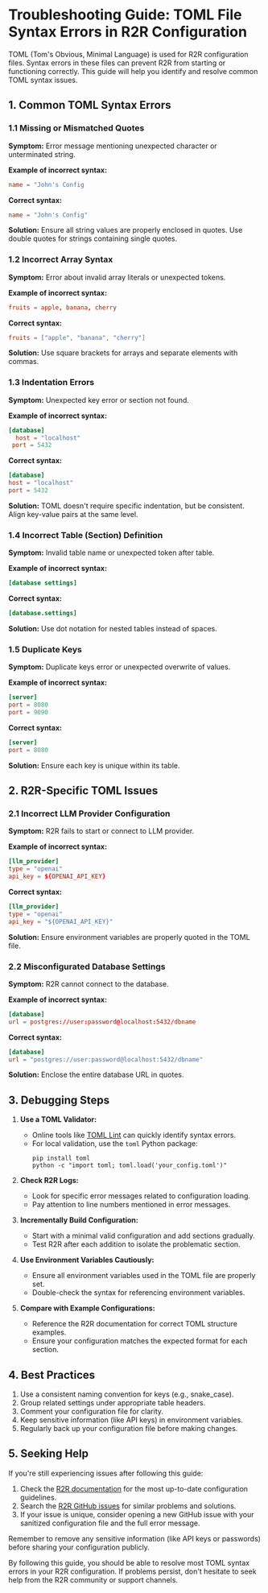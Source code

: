 # Troubleshooting Guide: TOML File Syntax Errors in R2R Configuration

TOML (Tom's Obvious, Minimal Language) is used for R2R configuration files. Syntax errors in these files can prevent R2R from starting or functioning correctly. This guide will help you identify and resolve common TOML syntax issues.

## 1. Common TOML Syntax Errors

### 1.1 Missing or Mismatched Quotes

**Symptom:** Error message mentioning unexpected character or unterminated string.

**Example of incorrect syntax:**
```toml
name = "John's Config
```

**Correct syntax:**
```toml
name = "John's Config"
```

**Solution:** Ensure all string values are properly enclosed in quotes. Use double quotes for strings containing single quotes.

### 1.2 Incorrect Array Syntax

**Symptom:** Error about invalid array literals or unexpected tokens.

**Example of incorrect syntax:**
```toml
fruits = apple, banana, cherry
```

**Correct syntax:**
```toml
fruits = ["apple", "banana", "cherry"]
```

**Solution:** Use square brackets for arrays and separate elements with commas.

### 1.3 Indentation Errors

**Symptom:** Unexpected key error or section not found.

**Example of incorrect syntax:**
```toml
[database]
  host = "localhost"
 port = 5432
```

**Correct syntax:**
```toml
[database]
host = "localhost"
port = 5432
```

**Solution:** TOML doesn't require specific indentation, but be consistent. Align key-value pairs at the same level.

### 1.4 Incorrect Table (Section) Definition

**Symptom:** Invalid table name or unexpected token after table.

**Example of incorrect syntax:**
```toml
[database settings]
```

**Correct syntax:**
```toml
[database.settings]
```

**Solution:** Use dot notation for nested tables instead of spaces.

### 1.5 Duplicate Keys

**Symptom:** Duplicate keys error or unexpected overwrite of values.

**Example of incorrect syntax:**
```toml
[server]
port = 8080
port = 9090
```

**Correct syntax:**
```toml
[server]
port = 8080
```

**Solution:** Ensure each key is unique within its table.

## 2. R2R-Specific TOML Issues

### 2.1 Incorrect LLM Provider Configuration

**Symptom:** R2R fails to start or connect to LLM provider.

**Example of incorrect syntax:**
```toml
[llm_provider]
type = "openai"
api_key = ${OPENAI_API_KEY}
```

**Correct syntax:**
```toml
[llm_provider]
type = "openai"
api_key = "${OPENAI_API_KEY}"
```

**Solution:** Ensure environment variables are properly quoted in the TOML file.

### 2.2 Misconfigurated Database Settings

**Symptom:** R2R cannot connect to the database.

**Example of incorrect syntax:**
```toml
[database]
url = postgres://user:password@localhost:5432/dbname
```

**Correct syntax:**
```toml
[database]
url = "postgres://user:password@localhost:5432/dbname"
```

**Solution:** Enclose the entire database URL in quotes.

## 3. Debugging Steps

1. **Use a TOML Validator:**
   - Online tools like [TOML Lint](https://www.toml-lint.com/) can quickly identify syntax errors.
   - For local validation, use the `toml` Python package:
     ```
     pip install toml
     python -c "import toml; toml.load('your_config.toml')"
     ```

2. **Check R2R Logs:**
   - Look for specific error messages related to configuration loading.
   - Pay attention to line numbers mentioned in error messages.

3. **Incrementally Build Configuration:**
   - Start with a minimal valid configuration and add sections gradually.
   - Test R2R after each addition to isolate the problematic section.

4. **Use Environment Variables Cautiously:**
   - Ensure all environment variables used in the TOML file are properly set.
   - Double-check the syntax for referencing environment variables.

5. **Compare with Example Configurations:**
   - Reference the R2R documentation for correct TOML structure examples.
   - Ensure your configuration matches the expected format for each section.

## 4. Best Practices

1. Use a consistent naming convention for keys (e.g., snake_case).
2. Group related settings under appropriate table headers.
3. Comment your configuration file for clarity.
4. Keep sensitive information (like API keys) in environment variables.
5. Regularly back up your configuration file before making changes.

## 5. Seeking Help

If you're still experiencing issues after following this guide:

1. Check the [R2R documentation](https://r2r-docs.sciphi.ai/) for the most up-to-date configuration guidelines.
2. Search the [R2R GitHub issues](https://github.com/SciPhi-AI/R2R/issues) for similar problems and solutions.
3. If your issue is unique, consider opening a new GitHub issue with your sanitized configuration file and the full error message.

Remember to remove any sensitive information (like API keys or passwords) before sharing your configuration publicly.

By following this guide, you should be able to resolve most TOML syntax errors in your R2R configuration. If problems persist, don't hesitate to seek help from the R2R community or support channels.

